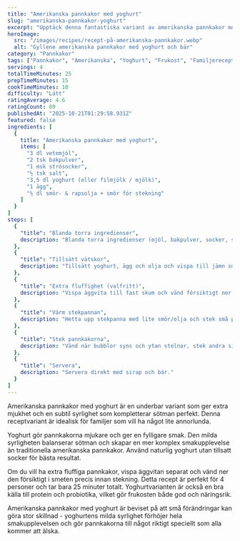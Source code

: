```yaml
---
title: "Amerikanska pannkakor med yoghurt"
slug: "amerikanska-pannkakor-yoghurt"
excerpt: "Upptäck denna fantastiska variant av amerikanska pannkakor med yoghurt som ger extra mjukhet och smak. Perfekt för 4 personer!"
heroImage:
  src: "/images/recipes/recept-på-amerikanska-pannkakor.webp"
  alt: "Gyllene amerikanska pannkakor med yoghurt och bär"
category: "Pannkakor"
tags: ["Pannkakor", "Amerikanska", "Yoghurt", "Frukost", "Familjerecept"]
servings: 4
totalTimeMinutes: 25
prepTimeMinutes: 15
cookTimeMinutes: 10
difficulty: "Lätt"
ratingAverage: 4.6
ratingCount: 89
publishedAt: "2025-10-21T01:29:58.931Z"
featured: false
ingredients: [
  {
    title: "Amerikanska pannkakor med yoghurt",
    items: [
      "3 dl vetemjöl",
      "2 tsk bakpulver",
      "1 msk strösocker",
      "½ tsk salt",
      "3,5 dl yoghurt (eller filmjölk / mjölk)",
      "1 ägg",
      "½ dl smör- & rapsolja + smör för stekning"
    ]
  }
]
steps: [
  {
    "title": "Blanda torra ingredienser",
    description: "Blanda torra ingredienser (mjöl, bakpulver, socker, salt)."
  },
  {
    "title": "Tillsätt vätskor",
    description: "Tillsätt yoghurt, ägg och olja och vispa till jämn smet."
  },
  {
    "title": "Extra fluffighet (valfritt)",
    description: "Vispa äggvita till fast skum och vänd försiktigt ner för extra fluffighet."
  },
  {
    "title": "Värm stekpannan",
    description: "Hetta upp stekpanna med lite smör/olja och stek små pannkakor på låg till medelvärme."
  },
  {
    "title": "Stek pannkakorna",
    description: "Vänd när bubblor syns och ytan stelnar, stek andra sidan gyllene."
  },
  {
    "title": "Servera",
    description: "Servera direkt med sirap och bär."
  }
]
---
```


Amerikanska pannkakor med yoghurt är en underbar variant som ger extra mjukhet och en subtil syrlighet som kompletterar sötman perfekt. Denna receptvariant är idealisk för familjer som vill ha något lite annorlunda.

Yoghurt gör pannkakorna mjukare och ger en fylligare smak. Den milda syrligheten balanserar sötman och skapar en mer komplex smakupplevelse än traditionella amerikanska pannkakor. Använd naturlig yoghurt utan tillsatt socker för bästa resultat.

Om du vill ha extra fluffiga pannkakor, vispa äggvitan separat och vänd ner den försiktigt i smeten precis innan stekning. Detta recept är perfekt för 4 personer och tar bara 25 minuter totalt. Yoghurtvarianten är också en bra källa till protein och probiotika, vilket gör frukosten både god och näringsrik.

Amerikanska pannkakor med yoghurt är beviset på att små förändringar kan göra stor skillnad - yoghurtens milda syrlighet förhöjer hela smakupplevelsen och gör pannkakorna till något riktigt speciellt som alla kommer att älska.
